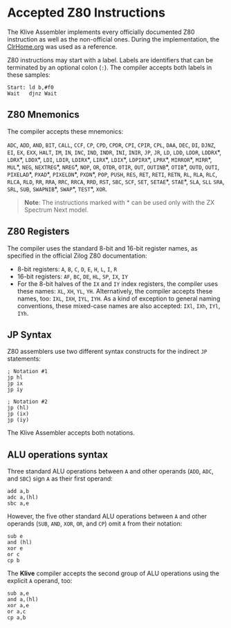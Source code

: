 # Accepted Z80 Instructions

The Klive Assembler implements every officially documented Z80 instruction as well as the non-official ones. During the implementation, the [ClrHome.org](http://clrhome.org/table/) was used as a reference.

Z80 instructions may start with a label. Labels are identifiers that can be terminated by an optional colon (`:`). The compiler accepts both labels in these samples:

```
Start: ld b,#f0
Wait   djnz Wait
```

## Z80 Mnemonics

The compiler accepts these mnemonics:

`ADC`, `ADD`, `AND`, `BIT`, `CALL`, `CCF`, `CP`, `CPD`,
`CPDR`, `CPI`, `CPIR`, `CPL`, `DAA`, `DEC`, `DI`, `DJNZ`,
`EI`, `EX`, `EXX`, `HALT`, `IM`, `IN`, `INC`, `IND`,
`INDR`, `INI`, `INIR`, `JP`, `JR`, `LD`, `LDD`, `LDDR`, `LDDRX`\*, `LDRX`\*, `LDDX`\*, 
`LDI`, `LDIR`, `LDIRX`\*, `LIRX`\*, `LDIX`\*, `LDPIRX`\*, `LPRX`\*, `MIRROR`\*, `MIRR`\*, `MUL`\*, `NEG`, 
`NEXTREG`\*, `NREG`\*, `NOP`, `OR`, `OTDR`, `OTIR`, `OUT`, `OUTINB`\*, `OTIB`\*,
`OUTD`, `OUTI`, `PIXELAD`\*, `PXAD`\*, `PIXELDN`\*, `PXDN`\*, `POP`, `PUSH`, `RES`, `RET`, `RETI`, `RETN`,
`RL`, `RLA`, `RLC`, `RLCA`, `RLD`, `RR`, `RRA`, `RRC`,
`RRCA`, `RRD`, `RST`, `SBC`, `SCF`, `SET`, `SETAE`\*, `STAE`\*, `SLA`, `SLL`
`SRA`, `SRL`, `SUB`, `SWAPNIB`\*, `SWAP`\*, `TEST`\*, `XOR`.

> **Note**: The instructions marked with \* can be used only with the ZX Spectrum Next model.

## Z80 Registers

The compiler uses the standard 8-bit and 16-bit register names, as specified in the official 
Zilog Z80 documentation:

* 8-bit registers: `A`, `B`, `C`, `D`, `E`, `H`, `L`, `I`, `R`
* 16-bit registers: `AF`, `BC`, `DE`, `HL`, `SP`, `IX`, `IY`
* For the 8-bit halves of the `IX` and `IY` index registers, the compiler uses these names: `XL`, `XH`, `YL`, `YH`. Alternatively, the compiler accepts these names, too: `IXL`, `IXH`, `IYL`, `IYH`. As a kind of exception to general naming conventions, these mixed-case names are also accepted: `IXl`, `IXh`, `IYl`, `IYh`.

## JP Syntax

Z80 assemblers use two different syntax constructs for the indirect `JP` statements:

```
; Notation #1
jp hl
jp ix
jp iy

; Notation #2
jp (hl)
jp (ix)
jp (iy)
```
The Klive Assembler accepts both notations.

## ALU operations syntax

Three standard ALU operations between `A` and other operands (`ADD`, `ADC`, and `SBC`) sign `A`
as their first operand:

```
add a,b
adc a,(hl)
sbc a,e
```

However, the five other standard ALU operations between `A` and other operands (`SUB`, `AND`, `XOR`, 
`OR`, and `CP`) omit `A` from their notation:

```
sub e
and (hl)
xor e
or c
cp b
```

The __Klive__ compiler accepts the second group of ALU operations using the explicit `A` operand, too:

```
sub a,e
and a,(hl)
xor a,e
or a,c
cp a,b
```
